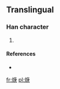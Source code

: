 ==Translingual==

===Han character===
{{Han char|rn=86|rad=火|as=08|sn=12|four=|canj=火戈中人 (FILO)}}

# {{defn|Han|sort=火08}}

====References====
* {{Han ref|kx=0675.191|hdz=32210.121|uh=713F|ud=28991}}

[[fr:焿]]
[[pl:焿]]